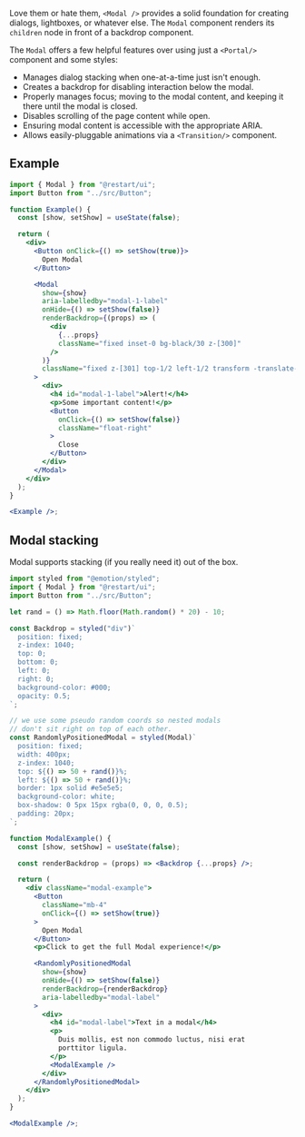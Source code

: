 Love them or hate them, `<Modal />` provides a solid foundation for creating dialogs,
lightboxes, or whatever else. The `Modal` component renders its `children` node in front
of a backdrop component.

The `Modal` offers a few helpful features over using just a `<Portal/>` component and
some styles:

- Manages dialog stacking when one-at-a-time just isn't enough.
- Creates a backdrop for disabling interaction below the modal.
- Properly manages focus; moving to the modal content, and keeping it there until
  the modal is closed.
- Disables scrolling of the page content while open.
- Ensuring modal content is accessible with the appropriate ARIA.
- Allows easily-pluggable animations via a `<Transition/>` component.

## Example

```jsx live
import { Modal } from "@restart/ui";
import Button from "../src/Button";

function Example() {
  const [show, setShow] = useState(false);

  return (
    <div>
      <Button onClick={() => setShow(true)}>
        Open Modal
      </Button>

      <Modal
        show={show}
        aria-labelledby="modal-1-label"
        onHide={() => setShow(false)}
        renderBackdrop={(props) => (
          <div
            {...props}
            className="fixed inset-0 bg-black/30 z-[300]"
          />
        )}
        className="fixed z-[301] top-1/2 left-1/2 transform -translate-y-1/2 -translate-x-1/2 bg-white shadow-lg p-5"
      >
        <div>
          <h4 id="modal-1-label">Alert!</h4>
          <p>Some important content!</p>
          <Button
            onClick={() => setShow(false)}
            className="float-right"
          >
            Close
          </Button>
        </div>
      </Modal>
    </div>
  );
}

<Example />;
```

## Modal stacking

Modal supports stacking (if you really need it) out of the box.

```jsx live
import styled from "@emotion/styled";
import { Modal } from "@restart/ui";
import Button from "../src/Button";

let rand = () => Math.floor(Math.random() * 20) - 10;

const Backdrop = styled("div")`
  position: fixed;
  z-index: 1040;
  top: 0;
  bottom: 0;
  left: 0;
  right: 0;
  background-color: #000;
  opacity: 0.5;
`;

// we use some pseudo random coords so nested modals
// don't sit right on top of each other.
const RandomlyPositionedModal = styled(Modal)`
  position: fixed;
  width: 400px;
  z-index: 1040;
  top: ${() => 50 + rand()}%;
  left: ${() => 50 + rand()}%;
  border: 1px solid #e5e5e5;
  background-color: white;
  box-shadow: 0 5px 15px rgba(0, 0, 0, 0.5);
  padding: 20px;
`;

function ModalExample() {
  const [show, setShow] = useState(false);

  const renderBackdrop = (props) => <Backdrop {...props} />;

  return (
    <div className="modal-example">
      <Button
        className="mb-4"
        onClick={() => setShow(true)}
      >
        Open Modal
      </Button>
      <p>Click to get the full Modal experience!</p>

      <RandomlyPositionedModal
        show={show}
        onHide={() => setShow(false)}
        renderBackdrop={renderBackdrop}
        aria-labelledby="modal-label"
      >
        <div>
          <h4 id="modal-label">Text in a modal</h4>
          <p>
            Duis mollis, est non commodo luctus, nisi erat
            porttitor ligula.
          </p>
          <ModalExample />
        </div>
      </RandomlyPositionedModal>
    </div>
  );
}

<ModalExample />;
```
